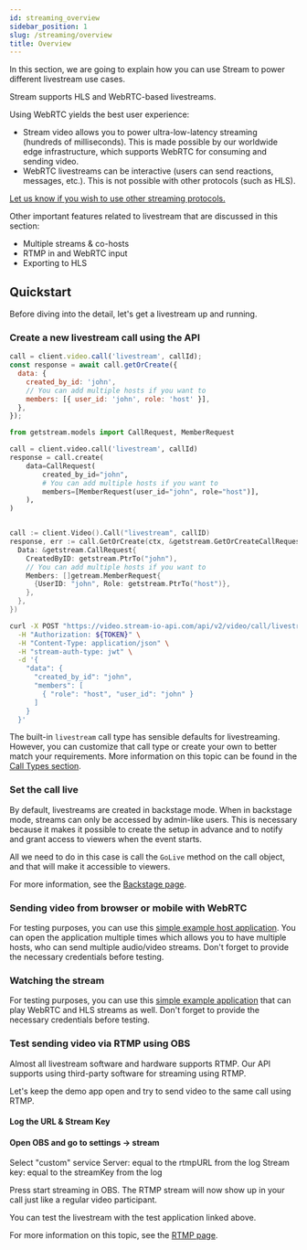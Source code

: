 ```yaml
---
id: streaming_overview
sidebar_position: 1
slug: /streaming/overview
title: Overview
---
```




In this section, we are going to explain how you can use Stream to power different livestream use cases.

Stream supports HLS and WebRTC-based livestreams.

Using WebRTC yields the best user experience:

- Stream video allows you to power ultra-low-latency streaming (hundreds of milliseconds). This is made possible by our worldwide edge infrastructure, which supports WebRTC for consuming and sending video.
- WebRTC livestreams can be interactive (users can send reactions, messages, etc.). This is not possible with other protocols (such as HLS).

[Let us know if you wish to use other streaming protocols.](https://github.com/GetStream/protocol/discussions/127)

Other important features related to livestream that are discussed in this section:

- Multiple streams & co-hosts
- RTMP in and WebRTC input
- Exporting to HLS

## Quickstart

Before diving into the detail, let's get a livestream up and running.

### Create a new livestream call using the API

<Tabs groupId="examples">
<TabItem value="js" label="JavaScript">

```javascript
call = client.video.call('livestream', callId);
const response = await call.getOrCreate({
  data: {
    created_by_id: 'john',
    // You can add multiple hosts if you want to
    members: [{ user_id: 'john', role: 'host' }],
  },
});
```

</TabItem>
<TabItem value="py" label="Python">

```py
from getstream.models import CallRequest, MemberRequest

call = client.video.call('livestream', callId)
response = call.create(
    data=CallRequest(
        created_by_id="john",
        # You can add multiple hosts if you want to
        members=[MemberRequest(user_id="john", role="host")],
    ),
)
```

</TabItem>
<TabItem value="go" label="Golang">

```go

call := client.Video().Call("livestream", callID)
response, err := call.GetOrCreate(ctx, &getstream.GetOrCreateCallRequest{
  Data: &getstream.CallRequest{
    CreatedByID: getstream.PtrTo("john"),
    // You can add multiple hosts if you want to
    Members: []getream.MemberRequest{
      {UserID: "john", Role: getstream.PtrTo("host")},
    },
  },
})
```

</TabItem>

<TabItem value="curl" label="cURL">

```bash
curl -X POST "https://video.stream-io-api.com/api/v2/video/call/livestream/${CALL_ID}?api_key=${API_KEY}" \
  -H "Authorization: ${TOKEN}" \
  -H "Content-Type: application/json" \
  -H "stream-auth-type: jwt" \
  -d '{
    "data": {
      "created_by_id": "john",
      "members": [
        { "role": "host", "user_id": "john" }
      ]
    }
  }'
```

</TabItem>
</Tabs>

The built-in `livestream` call type has sensible defaults for livestreaming. However, you can customize that call type or create your own to better match your requirements. More information on this topic can be found in the [Call Types section](../../call_types/builtin).

### Set the call live

By default, livestreams are created in backstage mode. When in backstage mode, streams can only be accessed by admin-like users.
This is necessary because it makes it possible to create the setup in advance and to notify and grant access to viewers when the event starts.

All we need to do in this case is call the `GoLive` method on the call object, and that will make it accessible to viewers.

<GoLive />

For more information, see the [Backstage page](../backstage).

### Sending video from browser or mobile with WebRTC

For testing purposes, you can use this [simple example host application](https://codesandbox.io/s/javascript-livestream-host-3hs4vt). You can open the application multiple times which allows you to have multiple hosts, who can send multiple audio/video streams. Don't forget to provide the necessary credentials before testing.

### Watching the stream

For testing purposes, you can use this [simple example application](https://codesandbox.io/s/javascript-livestream-viewer-lwzgmw) that can play WebRTC and HLS streams as well. Don't forget to provide the necessary credentials before testing.

### Test sending video via RTMP using OBS

Almost all livestream software and hardware supports RTMP. Our API supports using third-party software for streaming using RTMP.

Let's keep the demo app open and try to send video to the same call using RTMP.

#### Log the URL & Stream Key

<RTMP />

#### Open OBS and go to settings -> stream

Select "custom" service
Server: equal to the rtmpURL from the log
Stream key: equal to the streamKey from the log

Press start streaming in OBS. The RTMP stream will now show up in your call just like a regular video participant.

You can test the livestream with the test application linked above.

For more information on this topic, see the [RTMP page](../rtmp).
